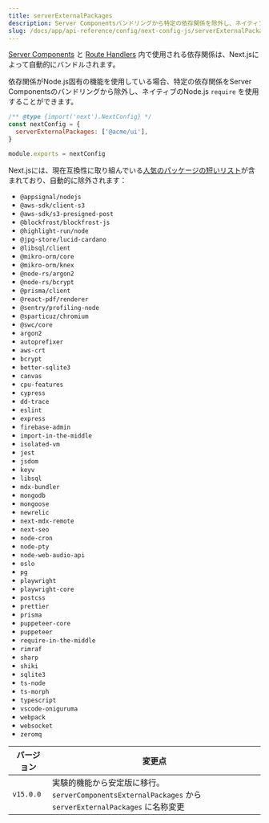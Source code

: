 ```yaml
---
title: serverExternalPackages
description: Server Componentsバンドリングから特定の依存関係を除外し、ネイティブのNode.js `require` を使用する
slug: /docs/app/api-reference/config/next-config-js/serverExternalPackages
---
```


[Server Components](/docs/app/building-your-application/rendering/server-components) と [Route Handlers](/docs/app/building-your-application/routing/route-handlers) 内で使用される依存関係は、Next.jsによって自動的にバンドルされます。

依存関係がNode.js固有の機能を使用している場合、特定の依存関係をServer Componentsのバンドリングから除外し、ネイティブのNode.js `require` を使用することができます。

```js filename="next.config.js"
/** @type {import('next').NextConfig} */
const nextConfig = {
  serverExternalPackages: ['@acme/ui'],
}

module.exports = nextConfig
```

Next.jsには、現在互換性に取り組んでいる[人気のパッケージの短いリスト](https://github.com/vercel/next.js/blob/canary/packages/next/src/lib/server-external-packages.json)が含まれており、自動的に除外されます：

- `@appsignal/nodejs`
- `@aws-sdk/client-s3`
- `@aws-sdk/s3-presigned-post`
- `@blockfrost/blockfrost-js`
- `@highlight-run/node`
- `@jpg-store/lucid-cardano`
- `@libsql/client`
- `@mikro-orm/core`
- `@mikro-orm/knex`
- `@node-rs/argon2`
- `@node-rs/bcrypt`
- `@prisma/client`
- `@react-pdf/renderer`
- `@sentry/profiling-node`
- `@sparticuz/chromium`
- `@swc/core`
- `argon2`
- `autoprefixer`
- `aws-crt`
- `bcrypt`
- `better-sqlite3`
- `canvas`
- `cpu-features`
- `cypress`
- `dd-trace`
- `eslint`
- `express`
- `firebase-admin`
- `import-in-the-middle`
- `isolated-vm`
- `jest`
- `jsdom`
- `keyv`
- `libsql`
- `mdx-bundler`
- `mongodb`
- `mongoose`
- `newrelic`
- `next-mdx-remote`
- `next-seo`
- `node-cron`
- `node-pty`
- `node-web-audio-api`
- `oslo`
- `pg`
- `playwright`
- `playwright-core`
- `postcss`
- `prettier`
- `prisma`
- `puppeteer-core`
- `puppeteer`
- `require-in-the-middle`
- `rimraf`
- `sharp`
- `shiki`
- `sqlite3`
- `ts-node`
- `ts-morph`
- `typescript`
- `vscode-oniguruma`
- `webpack`
- `websocket`
- `zeromq`

| バージョン   | 変更点                                                                                                        |
| --------- | -------------------------------------------------------------------------------------------------------------- |
| `v15.0.0` | 実験的機能から安定版に移行。`serverComponentsExternalPackages` から `serverExternalPackages` に名称変更 |
